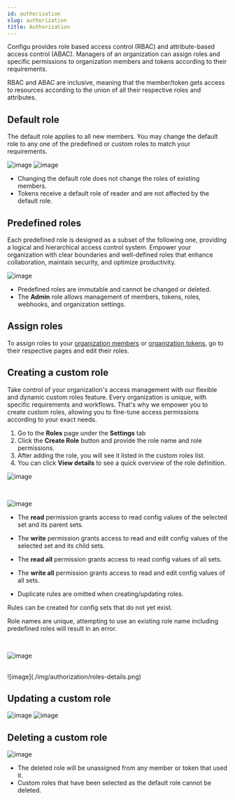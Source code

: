 ```yaml
---
id: authorization
slug: authorization
title: Authorization
---
```


Configu provides role based access control (RBAC) and attribute-based access control (ABAC). Managers of an organization can assign roles and specific permissions to organization members and tokens according to their requirements.

RBAC and ABAC are inclusive, meaning that the member/token gets access to resources according to the union of all their respective roles and attributes.

## Default role

The default role applies to all new members. You may change the default role to any one of the predefined or custom roles to match your requirements.

![image](./img/authorization/roles-default-role.png)
![image](./img/authorization/roles-default-role-select.png)

<Admonition type="info">

- Changing the default role does not change the roles of existing members.
- Tokens receive a default role of reader and are not affected by the default role.

</Admonition>

## Predefined roles

Each predefined role is designed as a subset of the following one, providing a logical and hierarchical access control system.
Empower your organization with clear boundaries and well-defined roles that enhance collaboration, maintain security, and optimize productivity.

![image](./img/authorization/roles-predefined.png)

<Admonition type="info">

- Predefined roles are immutable and cannot be changed or deleted.
- The **Admin** role allows management of members, tokens, roles, webhooks, and organization settings.

</Admonition>

## Assign roles

To assign roles to your [organization members](../members#assign-roles-to-a-member) or [organization tokens](../tokens#assign-roles-to-a-token), go to their respective pages and edit their roles.

## Creating a custom role

Take control of your organization's access management with our flexible and dynamic custom roles feature.
Every organization is unique, with specific requirements and workflows. That's why we empower you to create custom roles, allowing you to fine-tune access permissions according to your exact needs.

1. Go to the **Roles** page under the **Settings** tab
2. Click the **Create Role** button and provide the role name and role permissions.
3. After adding the role, you will see it listed in the custom roles list.
4. You can click **View details** to see a quick overview of the role definition.

![image](./img/authorization/roles-new-role.png)

<br />

![image](./img/authorization/roles-create-form.png)

<Admonition type="info">

- The **read** permission grants access to read config values of the selected set and its parent sets.
- The **write** permission grants access to read and edit config values of the selected set and its child sets.
- The **read all** permission grants access to read config values of all sets.
- The **write all** permission grants access to read and edit config values of all sets.

- Duplicate rules are omitted when creating/updating roles.

</Admonition>
<Admonition type="tip">

Rules can be created for config sets that do not yet exist.

</Admonition>
<Admonition type="warning">

Role names are unique, attempting to use an existing role name including predefined roles will result in an error.

</Admonition>

<br />

![image](./img/authorization/roles-view-details.png)

<br />
![image](./img/authorization/roles-details.png)

## Updating a custom role

![image](./img/authorization/roles-edit.png)
![image](./img/authorization/roles-edit-form.png)

## Deleting a custom role

![image](./img/authorization/roles-delete.png)

<Admonition type="caution">

- The deleted role will be unassigned from any member or token that used it.
- Custom roles that have been selected as the default role cannot be deleted.

</Admonition>

